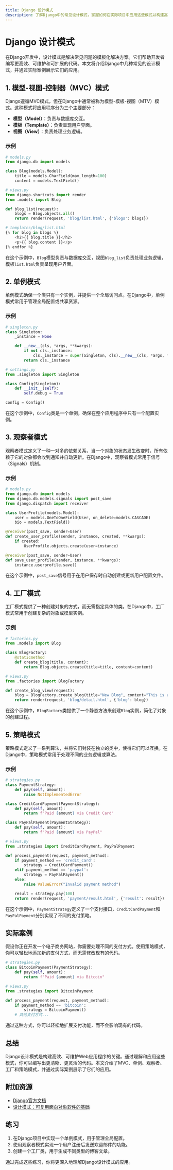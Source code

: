 ```yaml
---
title: Django 设计模式
description: 了解Django中的常见设计模式，掌握如何在实际项目中应用这些模式以构建高效、可维护的Web应用程序。
---
```


# Django 设计模式

在Django开发中，设计模式是解决常见问题的模板化解决方案。它们帮助开发者编写更高效、可维护和可扩展的代码。本文将介绍Django中几种常见的设计模式，并通过实际案例展示它们的应用。

## 1. 模型-视图-控制器（MVC）模式

Django遵循MVC模式，但在Django中通常被称为模型-模板-视图（MTV）模式。这种模式将应用程序分为三个主要部分：

- **模型（Model）**：负责与数据库交互。
- **模板（Template）**：负责呈现用户界面。
- **视图（View）**：负责处理业务逻辑。

### 示例

```python
# models.py
from django.db import models

class Blog(models.Model):
    title = models.CharField(max_length=100)
    content = models.TextField()

# views.py
from django.shortcuts import render
from .models import Blog

def blog_list(request):
    blogs = Blog.objects.all()
    return render(request, 'blog/list.html', {'blogs': blogs})

# templates/blog/list.html
{% for blog in blogs %}
    <h2>{{ blog.title }}</h2>
    <p>{{ blog.content }}</p>
{% endfor %}
```

在这个示例中，`Blog`模型负责与数据库交互，视图`blog_list`负责处理业务逻辑，模板`list.html`负责呈现用户界面。

## 2. 单例模式

单例模式确保一个类只有一个实例，并提供一个全局访问点。在Django中，单例模式常用于管理全局配置或共享资源。

### 示例

```python
# singleton.py
class Singleton:
    _instance = None

    def __new__(cls, *args, **kwargs):
        if not cls._instance:
            cls._instance = super(Singleton, cls).__new__(cls, *args, **kwargs)
        return cls._instance

# settings.py
from .singleton import Singleton

class Config(Singleton):
    def __init__(self):
        self.debug = True

config = Config()
```

在这个示例中，`Config`类是一个单例，确保在整个应用程序中只有一个配置实例。

## 3. 观察者模式

观察者模式定义了一种一对多的依赖关系，当一个对象的状态发生改变时，所有依赖于它的对象都会收到通知并自动更新。在Django中，观察者模式常用于信号（Signals）机制。

### 示例

```python
# models.py
from django.db import models
from django.db.models.signals import post_save
from django.dispatch import receiver

class UserProfile(models.Model):
    user = models.OneToOneField(User, on_delete=models.CASCADE)
    bio = models.TextField()

@receiver(post_save, sender=User)
def create_user_profile(sender, instance, created, **kwargs):
    if created:
        UserProfile.objects.create(user=instance)

@receiver(post_save, sender=User)
def save_user_profile(sender, instance, **kwargs):
    instance.userprofile.save()
```

在这个示例中，`post_save`信号用于在用户保存时自动创建或更新用户配置文件。

## 4. 工厂模式

工厂模式提供了一种创建对象的方式，而无需指定具体的类。在Django中，工厂模式常用于创建复杂的对象或模型实例。

### 示例

```python
# factories.py
from .models import Blog

class BlogFactory:
    @staticmethod
    def create_blog(title, content):
        return Blog.objects.create(title=title, content=content)

# views.py
from .factories import BlogFactory

def create_blog_view(request):
    blog = BlogFactory.create_blog(title="New Blog", content="This is a new blog.")
    return render(request, 'blog/detail.html', {'blog': blog})
```

在这个示例中，`BlogFactory`类提供了一个静态方法来创建`Blog`实例，简化了对象的创建过程。

## 5. 策略模式

策略模式定义了一系列算法，并将它们封装在独立的类中，使得它们可以互换。在Django中，策略模式常用于处理不同的业务逻辑或算法。

### 示例

```python
# strategies.py
class PaymentStrategy:
    def pay(self, amount):
        raise NotImplementedError

class CreditCardPayment(PaymentStrategy):
    def pay(self, amount):
        return f"Paid {amount} via Credit Card"

class PayPalPayment(PaymentStrategy):
    def pay(self, amount):
        return f"Paid {amount} via PayPal"

# views.py
from .strategies import CreditCardPayment, PayPalPayment

def process_payment(request, payment_method):
    if payment_method == 'credit_card':
        strategy = CreditCardPayment()
    elif payment_method == 'paypal':
        strategy = PayPalPayment()
    else:
        raise ValueError("Invalid payment method")

    result = strategy.pay(100)
    return render(request, 'payment/result.html', {'result': result})
```

在这个示例中，`PaymentStrategy`定义了一个支付接口，`CreditCardPayment`和`PayPalPayment`分别实现了不同的支付策略。

## 实际案例

假设你正在开发一个电子商务网站，你需要处理不同的支付方式。使用策略模式，你可以轻松地添加新的支付方式，而无需修改现有的代码。

```python
# strategies.py
class BitcoinPayment(PaymentStrategy):
    def pay(self, amount):
        return f"Paid {amount} via Bitcoin"

# views.py
from .strategies import BitcoinPayment

def process_payment(request, payment_method):
    if payment_method == 'bitcoin':
        strategy = BitcoinPayment()
    # 其他支付方式...
```

通过这种方式，你可以轻松地扩展支付功能，而不会影响现有的代码。

## 总结

Django设计模式是构建高效、可维护Web应用程序的关键。通过理解和应用这些模式，你可以编写出更清晰、更灵活的代码。本文介绍了MVC、单例、观察者、工厂和策略模式，并通过实际案例展示了它们的应用。

## 附加资源

- [Django官方文档](https://docs.djangoproject.com/)
- [设计模式：可复用面向对象软件的基础](https://www.amazon.com/Design-Patterns-Elements-Reusable-Object-Oriented/dp/0201633612)

## 练习

1. 在Django项目中实现一个单例模式，用于管理全局配置。
2. 使用观察者模式实现一个用户注册后发送欢迎邮件的功能。
3. 创建一个工厂类，用于生成不同类型的博客文章。

通过完成这些练习，你将更深入地理解Django设计模式的应用。